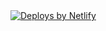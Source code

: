 


<Meta title="README" />

<MarkdownRenderer markdown={rawReadme} />

<div className="netlify-badge">
    <a href="https://www.netlify.com">
        <img
            src="https://www.netlify.com/v3/img/components/netlify-color-accent.svg"
            alt="Deploys by Netlify"
        />
    </a>
</div>

